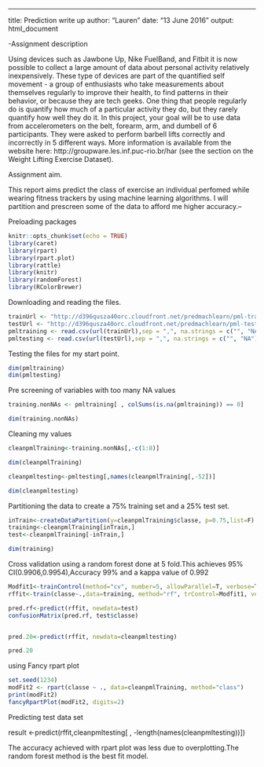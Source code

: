 ---
title: Prediction write up
author: "Lauren"
date: "13 June 2016"
output: html_document

-Assignment description

Using devices such as Jawbone Up, Nike FuelBand, and Fitbit it is now possible to collect a large amount of data about personal activity relatively inexpensively. These type of devices are part of the quantified self movement - a group of enthusiasts who take measurements about themselves regularly to improve their health, to find patterns in their behavior, or because they are tech geeks. One thing that people regularly do is quantify how much of a particular activity they do, but they rarely quantify how well they do it. In this project, your goal will be to use data from accelerometers on the belt, forearm, arm, and dumbell of 6 participants. They were asked to perform barbell lifts correctly and incorrectly in 5 different ways. More information is available from the website here: http://groupware.les.inf.puc-rio.br/har (see the section on the Weight Lifting Exercise Dataset).

Assignment aim.

This report aims predict the class of exercise an individual perfomed while wearing fitness trackers by using machine learning algorithms. I will partition and prescreen some of the data to afford me higher accuracy.--


Preloading packages

```{r setup, include=FALSE}
knitr::opts_chunk$set(echo = TRUE)
library(caret)
library(rpart)
library(rpart.plot)
library(rattle)
library(knitr)
library(randomForest)
library(RColorBrewer)
```



Downloading and reading the files.
```{r}
trainUrl <- "http://d396qusza40orc.cloudfront.net/predmachlearn/pml-training.csv"
testUrl <- "http://d396qusza40orc.cloudfront.net/predmachlearn/pml-testing.csv"
pmltraining <- read.csv(url(trainUrl),sep = ",", na.strings = c("", "NA"))
pmltesting <- read.csv(url(testUrl),sep = ",", na.strings = c("", "NA"))

```
Testing the files for my start point.
```{r}
dim(pmltraining)
dim(pmltesting)
```

Pre screening of variables with too many NA values
```{r}
training.nonNAs <- pmltraining[ , colSums(is.na(pmltraining)) == 0]

dim(training.nonNAs)
```

Cleaning my values

```{r}
cleanpmlTraining<-training.nonNAs[,-c(1:8)]

dim(cleanpmlTraining)

cleanpmltesting<-pmltesting[,names(cleanpmlTraining[,-52])]

dim(cleanpmltesting)
```

Partitioning the data to create a 75%  training set and a 25% test set.
```{r}
inTrain<-createDataPartition(y=cleanpmlTraining$classe, p=0.75,list=F)
training<-cleanpmlTraining[inTrain,] 
test<-cleanpmlTraining[-inTrain,]

dim(training)

```

Cross validation using a random forest done at 5 fold.This achieves 95% CI(0.9906,0.9954),Accuracy 99% and a kappa value of 0.992

```{r}
Modfit1<-trainControl(method="cv", number=5, allowParallel=T, verbose=T)
rffit<-train(classe~.,data=training, method="rf", trControl=Modfit1, verbose=F)

pred.rf<-predict(rffit, newdata=test)
confusionMatrix(pred.rf, test$classe)


pred.20<-predict(rffit, newdata=cleanpmltesting)

pred.20
```

using Fancy rpart plot
```{r}
set.seed(1234)
modFit2 <- rpart(classe ~ ., data=cleanpmlTraining, method="class")
print(modFit2)
fancyRpartPlot(modFit2, digits=2)
```

Predicting test data set

result <-predict(rffit,cleanpmltesting[ , -length(names(cleanpmltesting))])



The accuracy achieved with rpart plot was less due to overplotting.The random forest method is the best fit model.






